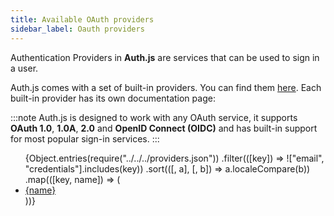 ```yaml
---
title: Available OAuth providers
sidebar_label: Oauth providers
---
```


Authentication Providers in **Auth.js** are services that can be used to sign in a user.

Auth.js comes with a set of built-in providers. You can find them [here](https://github.com/nextauthjs/next-auth/tree/main/packages/core/src/providers). Each built-in provider has its own documentation page:

:::note
Auth.js is designed to work with any OAuth service, it supports **OAuth 1.0**, **1.0A**, **2.0** and **OpenID Connect (OIDC)** and has built-in support for most popular sign-in services.
:::

<ul>
  {Object.entries(require("../../../providers.json"))
    .filter(([key]) => !["email", "credentials"].includes(key))
    .sort(([, a], [, b]) => a.localeCompare(b))
    .map(([key, name]) => (
      <li key={key}>
        <a href={`/reference/oauth-providers/${key}`}>{name}</a>
      </li>
    ))}
</ul>
